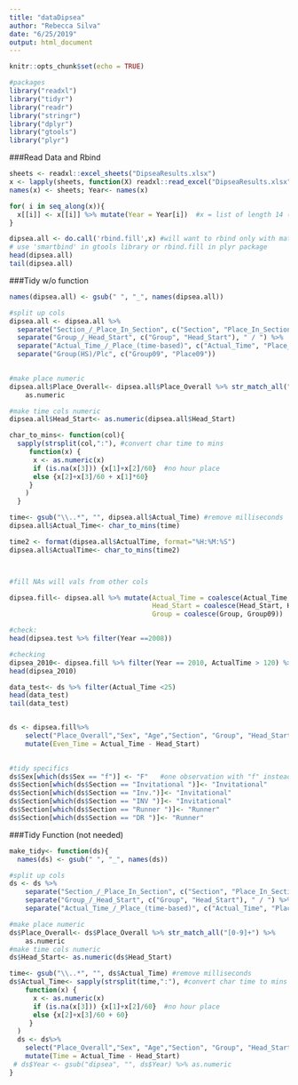 ```yaml
---
title: "dataDipsea"
author: "Rebecca Silva"
date: "6/25/2019"
output: html_document
---
```


```r
knitr::opts_chunk$set(echo = TRUE)
```

```r
#packages
library("readxl")
library("tidyr")
library("readr")
library("stringr")
library("dplyr")
library("gtools")
library("plyr")
```

###Read Data and Rbind
```r
sheets <- readxl::excel_sheets("DipseaResults.xlsx")
x <- lapply(sheets, function(X) readxl::read_excel("DipseaResults.xlsx", sheet = X))
names(x) <- sheets; Year<- names(x)

for( i in seq_along(x)){
  x[[i]] <- x[[i]] %>% mutate(Year = Year[i])  #x = list of length 14 (years)
}

dipsea.all <- do.call('rbind.fill',x) #will want to rbind only with matching cols
# use 'smartbind' in gtools library or rbind.fill in plyr package 
head(dipsea.all)
tail(dipsea.all)
```



###Tidy w/o function
```r
names(dipsea.all) <- gsub(" ", "_", names(dipsea.all))

#split up cols
dipsea.all <- dipsea.all %>% 
  separate("Section_/_Place_In_Section", c("Section", "Place_In_Section"), "/") %>%
  separate("Group_/_Head_Start", c("Group", "Head_Start"), " / ") %>%
  separate("Actual_Time_/_Place_(time-based)", c("Actual_Time", "Place_(time-based)"), "/") %>% 
  separate("Group(HS)/Plc", c("Group09", "Place09"))
  

#make place numeric 
dipsea.all$Place_Overall<- dipsea.all$Place_Overall %>% str_match_all("[0-9]+") %>%
    as.numeric

#make time cols numeric
dipsea.all$Head_Start<- as.numeric(dipsea.all$Head_Start)

char_to_mins<- function(col){
  sapply(strsplit(col,":"), #convert char time to mins
     function(x) {
      x <- as.numeric(x)
      if (is.na(x[3])) {x[1]+x[2]/60}  #no hour place 
      else {x[2]+x[3]/60 + x[1]*60} 
     }
    )
  }

time<- gsub("\\..*", "", dipsea.all$Actual_Time) #remove milliseconds 
dipsea.all$Actual_Time<- char_to_mins(time)

time2 <- format(dipsea.all$ActualTime, format="%H:%M:%S")
dipsea.all$ActualTime<- char_to_mins(time2)



#fill NAs will vals from other cols 

dipsea.fill<- dipsea.all %>% mutate(Actual_Time = coalesce(Actual_Time, ActualTime), 
                                    Head_Start = coalesce(Head_Start, Headstart), 
                                    Group = coalesce(Group, Group09))

#check:
head(dipsea.test %>% filter(Year ==2008))

#checking
dipsea_2010<- dipsea.fill %>% filter(Year == 2010, ActualTime > 120) %>% select("Actual_Time", "ActualTime")
head(dipsea_2010)

data_test<- ds %>% filter(Actual_Time <25)
head(data_test)
tail(data_test)


ds <- dipsea.fill%>%
    select("Place_Overall","Sex", "Age","Section", "Group", "Head_Start", "Actual_Time", "Place_(time-based)", "Year") %>% 
    mutate(Even_Time = Actual_Time - Head_Start)  
  

#tidy specifics 
ds$Sex[which(ds$Sex == "f")] <- "F"   #one observation with "f" instead of "F"
ds$Section[which(ds$Section == "Invitational ")]<- "Invitational"
ds$Section[which(ds$Section == "Inv.")]<- "Invitational"
ds$Section[which(ds$Section == "INV ")]<- "Invitational"
ds$Section[which(ds$Section == "Runner ")]<- "Runner"
ds$Section[which(ds$Section == "DR ")]<- "Runner"


```




















###Tidy Function (not needed)
```r

make_tidy<- function(ds){ 
  names(ds) <- gsub(" ", "_", names(ds))

#split up cols
ds <- ds %>% 
    separate("Section_/_Place_In_Section", c("Section", "Place_In_Section"), " / ") %>%
    separate("Group_/_Head_Start", c("Group", "Head_Start"), " / ") %>%
    separate("Actual_Time_/_Place_(time-based)", c("Actual_Time", "Place_(time-based)"), " / ") 

#make place numeric 
ds$Place_Overall<- ds$Place_Overall %>% str_match_all("[0-9]+") %>%
    as.numeric
#make time cols numeric
ds$Head_Start<- as.numeric(ds$Head_Start)

time<- gsub("\\..*", "", ds$Actual_Time) #remove milliseconds 
ds$Actual_Time<- sapply(strsplit(time,":"), #convert char time to mins
    function(x) {
      x <- as.numeric(x)
      if (is.na(x[3])) {x[1]+x[2]/60}  #no hour place 
      else {x[2]+x[3]/60 + 60} 
     }
  )
  ds <- ds%>%
    select("Place_Overall","Sex", "Age","Section", "Group", "Head_Start", "Actual_Time", "Place_(time-based)") %>% 
    mutate(Time = Actual_Time - Head_Start)  
 # ds$Year <- gsub("dipsea", "", ds$Year) %>% as.numeric 
}
```